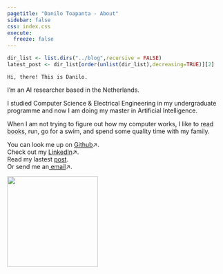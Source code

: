 ```yaml
---
pagetitle: "Danilo Toapanta - About"
sidebar: false
css: index.css
execute:
  freeze: false
---
```

```r
dir_list <- list.dirs("../blog",recursive = FALSE) 
latest_post <- dir_list[order(unlist(dir_list),decreasing=TRUE)][2]
```

:::{.disable-link-underline}

<!-- This is how you cna share your searches 
https://www.google.com/search?q=university+of+twente -->

```{=html}
<div class="quarto-about-solana column-body" >
    <div class="about-entity">
        <div class="entity-contents">
            <div class="about-contents">
                <main class="content" id="quarto-document-content">
                    <p>
                        <code>Hi, there! This is Danilo.</code>
                    </p>
                    <p>I’m an AI researcher based in the Netherlands.</p>
                    <p>I studied Computer Science & Electrical Engineering in my undergraduate programme and now I am doing my master in Artificial Intelligence.</p>
                    <p>When I am not trying to figure out how my computer works, I like to <a href="../books/index.qmd" style="color:inherit; text-decoration:underline;text-decoration-color:#a3a6a8a1 ">read books</a>, run, go for a swim, and spend some quality time with my family.</p>
                    <!-- <a href="../tailor/index.qmd" style="color:inherit; text-decoration:underline;text-decoration-color:#a3a6a8a1 ">tailor my clothes</a>, -->
                    <p>
                        You can look me up on <a href="https://github.com/danilotpnta?tab=repositories" target="_blank">Github</a>↗.<br> 
                        Check out my <a href="https://www.linkedin.com/in/DaniloToapnta/" target="_blank">LinkedIn</a>↗.<br> 
                        Read my lastest <a href="`r latest_post`">post</a>.<br> 
                        <!-- My (outdated) <a href="404.qmd">résumé</a>.<br>  -->
                        Or send me an<a href="mailto:danilotpnta@gmail.com?subject=%5BWebsite%5D%20-%20%27Insert%20Subject%20Here%27" target="_blank">
                            email</a>↗.<br>
                        <!-- Or see <a href="../now/index.qmd">what I’m working right now</a>. -->
                    </p>
                </main>
            </div>
        </div>
        <img src="../assets/danilo.jpeg" class="about-image rounded" style="width: 15em;">
    </div>
</div>

```
:::


























